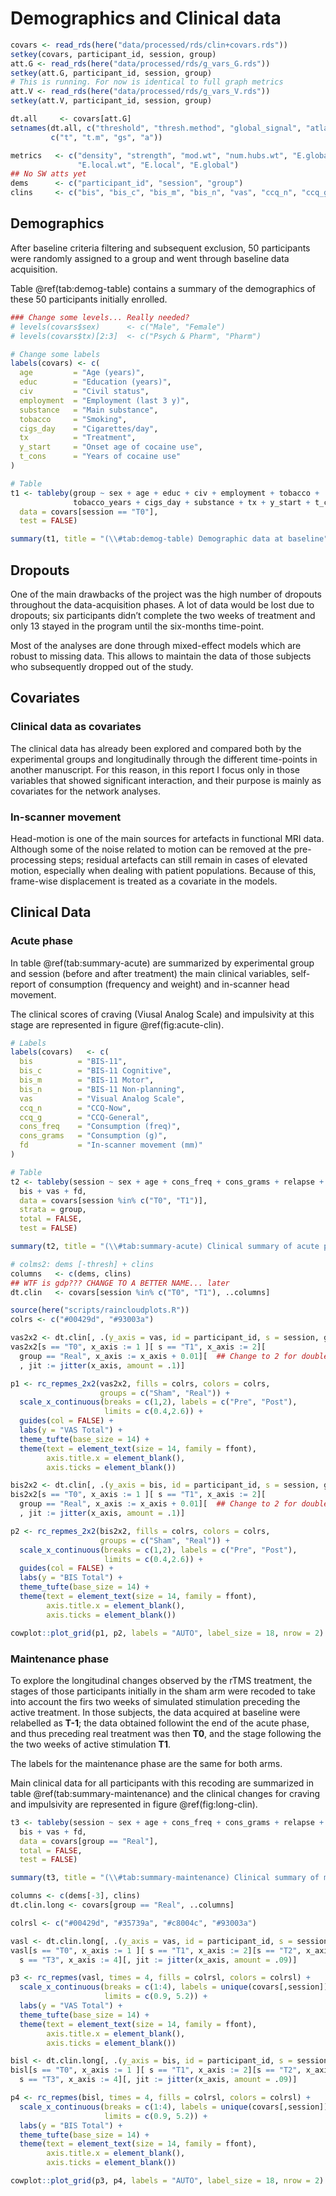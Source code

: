 # Demographics and Clinical data

```r
covars <- read_rds(here("data/processed/rds/clin+covars.rds"))
setkey(covars, participant_id, session, group)
att.G <- read_rds(here("data/processed/rds/g_vars_G.rds"))
setkey(att.G, participant_id, session, group)
# This is running. For now is identical to full graph metrics
att.V <- read_rds(here("data/processed/rds/g_vars_V.rds"))
setkey(att.V, participant_id, session, group)
```

```r
dt.all     <- covars[att.G]
setnames(dt.all, c("threshold", "thresh.method", "global_signal", "atlas"),
         c("t", "t.m", "gs", "a"))

metrics   <- c("density", "strength", "mod.wt", "num.hubs.wt", "E.global.wt",
               "E.local.wt", "E.local", "E.global")
## No SW atts yet
dems      <- c("participant_id", "session", "group")
clins     <- c("bis", "bis_c", "bis_m", "bis_n", "vas", "ccq_n", "ccq_g")
```

## Demographics
After baseline criteria filtering and subsequent exclusion, 50 participants
were randomly assigned to a group and went through baseline data acquisition.

Table \@ref(tab:demog-table) contains a summary of the demographics of these 50 participants initially enrolled.

```r
### Change some levels... Really needed?
# levels(covars$sex)      <- c("Male", "Female")
# levels(covars$tx)[2:3]  <- c("Psych & Pharm", "Pharm")

# Change some labels
labels(covars) <- c(
  age         = "Age (years)",
  educ        = "Education (years)",
  civ         = "Civil status",
  employment  = "Employment (last 3 y)",
  substance   = "Main substance",
  tobacco     = "Smoking",
  cigs_day    = "Cigarettes/day",
  tx          = "Treatment",
  y_start     = "Onset age of cocaine use",
  t_cons      = "Years of cocaine use"
)

# Table
t1 <- tableby(group ~ sex + age + educ + civ + employment + tobacco +
              tobacco_years + cigs_day + substance + tx + y_start + t_cons,
  data = covars[session == "T0"],
  test = FALSE)

summary(t1, title = "(\\#tab:demog-table) Demographic data at baseline", digits = 1)
```

## Dropouts

One of the main drawbacks of the project was the high number of dropouts
throughout the data-acquisition phases. A lot of data would be lost due to
dropouts; six participants didn't complete the two weeks of treatment and only
13 stayed in the program until the six-months time-point.

Most of the analyses are done through mixed-effect models which are robust to
missing data. This allows to maintain the data of those subjects who subsequently
dropped out of the study.

## Covariates

### Clinical data as covariates
The clinical data has already been explored and compared both by the
experimental groups and longitudinally through the different time-points in
another manuscript. For this reason, in this report I focus only in those
variables that showed significant interaction, and their purpose is mainly as covariates for the network analyses.

### In-scanner movement
Head-motion is one of the main sources for artefacts in functional MRI data.
Although some of the noise related to motion can be removed at the
pre-processing steps; residual artefacts can still remain in cases of elevated
motion, especially when dealing with patient populations. Because of this,
frame-wise displacement is treated as a covariate in the models.

## Clinical Data

### Acute phase
In table \@ref(tab:summary-acute) are summarized by experimental group and
session (before and after treatment) the main clinical variables, self-report of consumption (frequency and weight) and in-scanner head movement.

The clinical scores of craving (Viusal Analog Scale) and impulsivity at this
stage are represented in figure \@ref(fig:acute-clin).

```r
# Labels
labels(covars)   <- c(
  bis          = "BIS-11",
  bis_c        = "BIS-11 Cognitive",
  bis_m        = "BIS-11 Motor",
  bis_n        = "BIS-11 Non-planning",
  vas          = "Visual Analog Scale",
  ccq_n        = "CCQ-Now",
  ccq_g        = "CCQ-General",
  cons_freq    = "Consumption (freq)",
  cons_grams   = "Consumption (g)",
  fd           = "In-scanner movement (mm)"
)

# Table
t2 <- tableby(session ~ sex + age + cons_freq + cons_grams + relapse + status +
  bis + vas + fd,
  data = covars[session %in% c("T0", "T1")],
  strata = group,
  total = FALSE,
  test = FALSE)

summary(t2, title = "(\\#tab:summary-acute) Clinical summary of acute phase", digits = 1)
```

```r
# colms2: dems [-thresh] + clins
columns   <- c(dems, clins)
## WTF is gdp??? CHANGE TO A BETTER NAME... later
dt.clin   <- covars[session %in% c("T0", "T1"), ..columns]

source(here("scripts/raincloudplots.R"))
colrs <- c("#00429d", "#93003a")

vas2x2 <- dt.clin[, .(y_axis = vas, id = participant_id, s = session, group)]
vas2x2[s == "T0", x_axis := 1 ][ s == "T1", x_axis := 2][
  group == "Real", x_axis := x_axis + 0.01][  ## Change to 2 for double x axis
  , jit := jitter(x_axis, amount = .1)]

p1 <- rc_repmes_2x2(vas2x2, fills = colrs, colors = colrs,
                    groups = c("Sham", "Real")) +
  scale_x_continuous(breaks = c(1,2), labels = c("Pre", "Post"),
                     limits = c(0.4,2.6)) +
  guides(col = FALSE) +
  labs(y = "VAS Total") +
  theme_tufte(base_size = 14) +
  theme(text = element_text(size = 14, family = ffont),
        axis.title.x = element_blank(),
        axis.ticks = element_blank())

bis2x2 <- dt.clin[, .(y_axis = bis, id = participant_id, s = session, group)]
bis2x2[s == "T0", x_axis := 1 ][ s == "T1", x_axis := 2][
  group == "Real", x_axis := x_axis + 0.01][  ## Change to 2 for double x axis
  , jit := jitter(x_axis, amount = .1)]

p2 <- rc_repmes_2x2(bis2x2, fills = colrs, colors = colrs,
                    groups = c("Sham", "Real")) +
  scale_x_continuous(breaks = c(1,2), labels = c("Pre", "Post"),
                     limits = c(0.4,2.6)) +
  guides(col = FALSE) +
  labs(y = "BIS Total") +
  theme_tufte(base_size = 14) +
  theme(text = element_text(size = 14, family = ffont),
        axis.title.x = element_blank(),
        axis.ticks = element_blank())

cowplot::plot_grid(p1, p2, labels = "AUTO", label_size = 18, nrow = 2)
```

### Maintenance phase
To explore the longitudinal changes observed by the rTMS treatment, the stages
of those participants initially in the sham arm were recoded to take into account
the firs two weeks of simulated stimulation preceding the active treatment.
In those subjects, the data acquired at baseline were relabelled as **T-1**;
the data obtained followint the end of the acute phase, and thus preceding real
treatment was then **T0**, and the stage following the the two weeks of active
stimulation **T1**.

The labels for the maintenance phase are the same for both arms.

Main clinical data for all participants with this recoding are summarized in
table \@ref(tab:summary-maintenance) and the clinical changes for craving and
impulsivity are represented in figure \@ref(fig:long-clin).

```r
t3 <- tableby(session ~ sex + age + cons_freq + cons_grams + relapse + status +
  bis + vas + fd,
  data = covars[group == "Real"],
  total = FALSE,
  test = FALSE)

summary(t3, title = "(\\#tab:summary-maintenance) Clinical summary of maintenance phase", digits = 1)
```

```r
columns <- c(dems[-3], clins)
dt.clin.long <- covars[group == "Real", ..columns]

colrsl <- c("#00429d", "#35739a", "#c8004c", "#93003a")

vasl <- dt.clin.long[, .(y_axis = vas, id = participant_id, s = session)]
vasl[s == "T0", x_axis := 1 ][ s == "T1", x_axis := 2][s == "T2", x_axis :=3][
  s == "T3", x_axis := 4][, jit := jitter(x_axis, amount = .09)]

p3 <- rc_repmes(vasl, times = 4, fills = colrsl, colors = colrsl) +
  scale_x_continuous(breaks = c(1:4), labels = unique(covars[,session]),
                     limits = c(0.9, 5.2)) +
  labs(y = "VAS Total") +
  theme_tufte(base_size = 14) +
  theme(text = element_text(size = 14, family = ffont),
        axis.title.x = element_blank(),
        axis.ticks = element_blank())

bisl <- dt.clin.long[, .(y_axis = bis, id = participant_id, s = session)]
bisl[s == "T0", x_axis := 1 ][ s == "T1", x_axis := 2][s == "T2", x_axis :=3][
  s == "T3", x_axis := 4][, jit := jitter(x_axis, amount = .09)]

p4 <- rc_repmes(bisl, times = 4, fills = colrsl, colors = colrsl) +
  scale_x_continuous(breaks = c(1:4), labels = unique(covars[,session]),
                     limits = c(0.9, 5.2)) +
  labs(y = "BIS Total") +
  theme_tufte(base_size = 14) +
  theme(text = element_text(size = 14, family = ffont),
        axis.title.x = element_blank(),
        axis.ticks = element_blank())

cowplot::plot_grid(p3, p4, labels = "AUTO", label_size = 18, nrow = 2)
```
